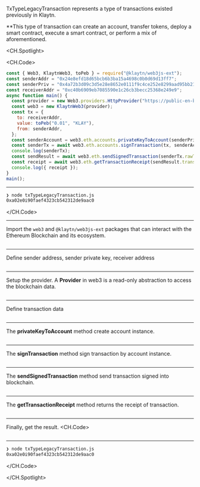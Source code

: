 TxTypeLegacyTransaction represents a type of transactions existed previously in Klaytn.

\*\*This type of transaction can create an account, transfer tokens, deploy a smart contract, execute a smart contract, or perform a mix of aforementioned.

<CH.Spotlight>

<CH.Code>

```js txTypeLegacyTransaction.js
const { Web3, KlaytnWeb3, toPeb } = require("@klaytn/web3js-ext");
const senderAddr = "0x24e8efd18d65bcb6b3ba15a4698c0b0d69d13ff7";
const senderPriv = "0x4a72b3d09c3d5e28e8652e0111f9c4ce252e8299aad95bb219a38eb0a3f4da49";
const receiverAddr = "0xc40b6909eb7085590e1c26cb3becc25368e249e9";
async function main() {
  const provider = new Web3.providers.HttpProvider("https://public-en-baobab.klaytn.net");
  const web3 = new KlaytnWeb3(provider);
  const tx = {
    to: receiverAddr,
    value: toPeb("0.01", "KLAY"),
    from: senderAddr,
  };
  const senderAccount = web3.eth.accounts.privateKeyToAccount(senderPriv);
  const senderTx = await web3.eth.accounts.signTransaction(tx, senderAccount.privateKey);
  console.log(senderTx);
  const sendResult = await web3.eth.sendSignedTransaction(senderTx.rawTransaction);
  const receipt = await web3.eth.getTransactionReceipt(sendResult.transactionHash);
  console.log({ receipt });
}
main();
```

---

```zsh output
❯ node txTypeLegacyTransaction.js
0xa02e0i90faef4323cb542312de9aac0
```

</CH.Code>

---

Import the `web3` and `@klaytn/web3js-ext` packages  that can interact with the Ethereum Blockchain and its ecosystem.

```js txTypeLegacyTransaction.js focus=1

```

---
Define sender address, sender private key, receiver address
```js txTypeLegacyTransaction.js focus=2:4

```

---

Setup the provider. A **Provider** in web3 is a read-only abstraction to access the blockchain data.
```js txTypeLegacyTransaction.js focus=6:7

```
---
Define transaction data
```js txTypeLegacyTransaction.js focus=8:12
```
---
The **privateKeyToAccount** method create account instance.

```js txTypeLegacyTransaction.js focus=13

```
---
The **signTransaction** method sign transaction by account instance.

```js txTypeLegacyTransaction.js focus=14:15

```
---
The **sendSignedTransaction** method send transaction signed into blockchain.

```js txTypeLegacyTransaction.js focus=16

```
---

The **getTransactionReceipt** method returns the receipt of transaction.

```js txTypeLegacyTransaction.js focus=17:18

```
---

Finally, get the result.
<CH.Code>

```js txTypeLegacyTransaction.js focus=18

```
--- 

```zsh output
❯ node txTypeLegacyTransaction.js
0xa02e0i90faef4323cb542312de9aac0
```

</CH.Code>

</CH.Spotlight>
